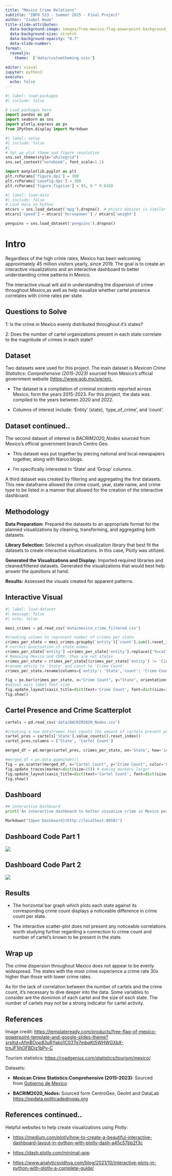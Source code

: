 ```yaml
---
title: "Mexico Crime Relations"
subtitle: "INFO 523 - Summer 2025 - Final Project"
author: "Isabel Howe"
title-slide-attributes: 
  data-background-image: images/free-mexico-flag-powerpoint-background_300x300.avif
  data-background-size: stretch
  data-background-opacity: "0.7"
  data-slide-number:
format:
  revealjs:
    theme:  ['data/customtheming.scss']
  
editor: visual
jupyter: python3
execute:
  echo: false
---
```


```python
#| label: load-packages
#| include: false

# Load packages here
import pandas as pd
import seaborn as sns
import plotly.express as px
from IPython.display import Markdown

```

```python
#| label: setup
#| include: false
#| 
# Set up plot theme and figure resolution
sns.set_theme(style="whitegrid")
sns.set_context("notebook", font_scale=1.1)

import matplotlib.pyplot as plt
plt.rcParams['figure.dpi'] = 300
plt.rcParams['savefig.dpi'] = 300
plt.rcParams['figure.figsize'] = (6, 6 * 0.618)
```

```python
#| label: load-data
#| include: false
# Load data in Python
mtcars = sns.load_dataset('mpg').dropna()  # mtcars dataset is similar to the mpg dataset from seaborn
mtcars['speed'] = mtcars['horsepower'] / mtcars['weight']

penguins = sns.load_dataset('penguins').dropna()
```

# Intro

Regardless of the high crime rates, Mexico has been welcoming approximately 45 million visitors yearly, since 2019. The goal is to create an interactive visualizations and an interactive dashboard to better understanding crime patterns in Mexico.

The interactive visual will aid in understanding the dispersion of crime throughout Mexico,as well as help visualize whether cartel presence correlates with crime rates per state.

## Questions to Solve

1: Is the crime in Mexico evenly distributed throughout it's states?

2: Does the number of cartel organizations present in each state correlate to the magnitude of crimes in each state?

## Dataset

Two datasets were used for this project. The main dataset is *Mexican Crime Statistics: Comprehensive (2015-2023)* sourced from Mexico's official government website (<https://www.gob.mx/sre/en).>

-   The dataset is a compilation of criminal incidents reported across Mexico, form the years 2015-2023. For this project, the data was compiled to the years between 2020 and 2022.

-   Columns of interest include: 'Entity' (state), 'type_of_crime', and 'count'.

## Dataset continued..

The second dataset of interest is *BACRIM2020_Nodes* sourced from Mexico's official government branch Centro Geo.

-   This dataset was put together by piecing national and local newspapers together, along with Narco blogs.

-   I'm specifically interested in 'State' and 'Group' columns.

A third dataset was created by filtering and aggregating the first datasets. This new dataframe allowed the crime count, year, state name, and crime type to be listed in a manner that allowed for the creation of the interactive dashboard.

## Methodology

**Data Preparation:** Prepared the datasets to an appropriate format for the planned visualizations by cleaning, transforming, and aggregating both datasets.

**Library Selection:** Selected a python visualization library that best fit the datasets to create interactive visualizations. In this case, Plotly was utilized.

**Generated the Visualizations and Display:** Imported required libraries and cleaned/filtered datasets. Generated the visualizations that would best help answer the questions at hand.

**Results:** Assessed the visuals created for apparent patterns.

## Interactive Visual

```python
#| label: load-dataset
#| message: false
#| echo: false

mexi_crimes = pd.read_csv('data/mexico_crime_filtered.csv')

#creating column to represent number of crimes per state
crimes_per_state = mexi_crimes.groupby('entity')['count'].sum().reset_index()
# correct punctuation in state names
crimes_per_state['entity'] =crimes_per_state['entity'].replace({'Yucat?n': 'Yucatán', 'Quer?taro': 'Querétaro', 'Michoac?n de Ocampo': 'Michoacán', 'Nuevo Le?n': 'Nuevo León', 'San Luis Potos?': 'San Luis Potosí', 'Veracruz de Ignacio de la Llave' : 'Veracruz'}) 
# Removing Mexico and CDMX, they are not states
crimes_per_state = crimes_per_state[(crimes_per_state['entity'] != 'Ciudad de M?xico') &(crimes_per_state['entity'] != 'M?xico') & (crimes_per_state['entity'] != 'Aguascalientes')]
#rename entity to 'State' and count to 'Crime Count'
crimes_per_state.rename(columns={'entity': 'State','count': 'Crime Count'}, inplace = True)

fig = px.bar(crimes_per_state, x="Crime Count", y="State", orientation='h')  # create the horizontal bar graph
#adjust axis label font size
fig.update_layout(xaxis_title=dict(text='Crime Count', font=dict(size=28)), yaxis_title=dict(text='State', font=dict(size=28)))
fig.show()

```

## Cartel Presence and Crime Scatterplot

```python
cartels = pd.read_csv('data/BACRIM2020_Nodes.csv')

#creating a new dataframes that counts the amount of cartels present per state
cartel_pres = cartels['State'].value_counts().reset_index()
cartel_pres.columns = ['State', 'Cartel Count']

merged_df = pd.merge(cartel_pres, crimes_per_state, on='State', how='inner')

#merged_df = px.data.gapminder()
fig = px.scatter(merged_df, x="Cartel Count", y="Crime Count", color='State')
fig.update_traces(marker=dict(size=15)) # making markers larger
fig.update_layout(xaxis_title=dict(text='Cartel Count', font=dict(size=28)), yaxis_title=dict(text='Crime Count', font=dict(size=28)))
fig.show()


```

## Dashboard

```python
## Interactive Dashboard
print('An interactive dashboard to better visualize crime in Mexico per State')

Markdown("[Open Dashboard](http://localhost:8050)")


```

## Dashboard Code Part 1

![](images/Dash_code_1.png)

## Dashboard Code Part 2

![](images/Dash_code_2.png)

## Results

-   The horizontal bar graph which plots each state against its corresponding crime count displays a noticeable difference in crime count per state.

-   The interactive scatter-plot does not present any noticeable correlations worth studying further regarding a connection to crime count and number of cartel's known to be present in the state.

## Wrap up

The crime dispersion throughout Mexico does not appear to be evenly widespread. The states with the most crime experience a crime rate 30x higher than those with lower crime rates.

As for the lack of correlation between the number of cartels and the crime count, it's necessary to dive deeper into the data. Some variables to consider are the dominion of each cartel and the size of each state. The number of cartels may not be a strong indicator for cartel activity.

## References

Image credit: <https://templateready.com/products/free-flag-of-mexico-powerpoint-template-and-google-slides-theme?srsltid=AfmBOop83uRYakq1C03Te7mbqKt5WHWGXbX-trnJF1ihOFBDiz1bPv-C>

Tourism statistics: <https://roadgenius.com/statistics/tourism/mexico/>

Datasets:

-   **Mexican Crime Statistics:Comprehensive (2015-2023):** Sourced from [Gobierno de Mexico](https://www.gob.mx/sesnsp/acciones-y-programas/datos-abiertos-de-incidencia-delictiva)

-   **BACRIM2020_Nodes:** Sourced form CentroGeo, GeoInt and DataLab [https://ppdata.politicadedrogas.org](https://ppdata.politicadedrogas.org/)

## References continued..

Helpful websites to help create visualizations using Plotly:

-   <https://medium.com/plotly/how-to-create-a-beautiful-interactive-dashboard-layout-in-python-with-plotly-dash-a45c57bb2f3c>

-   <https://dash.plotly.com/minimal-app>

-   <https://www.analyticsvidhya.com/blog/2021/10/interactive-plots-in-python-with-plotly-a-complete-guide/>